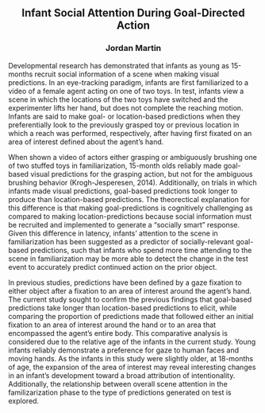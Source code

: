 


<center>
## Infant Social Attention During Goal-Directed Action  


### Jordan Martin  


</center>

Developmental research has demonstrated that infants as young as 15-months recruit social information of a scene when making visual predictions. In an eye-tracking paradigm, infants are first familiarized to a video of a female agent acting on one of two toys. In test, infants view a scene in which the locations of the two toys have switched and the experimenter lifts her hand, but does not complete the reaching motion. Infants are said to make goal- or location-based predictions when they preferentially look to the previously grasped toy or previous location in which a reach was performed, respectively, after having first fixated on an area of interest defined about the agent's hand.  


When shown a video of actors either grasping or ambiguously brushing  one of two stuffed toys in familiarization, 15-month olds reliably made goal-based visual predictions for the grasping action, but not for the ambiguous brushing behavior (Krogh-Jesperesen, 2014). Additionally, on trials in which infants made visual predictions, goal-based predictions took longer to produce than location-based predictions. The theorectical explanation for this difference is that making goal-predictions is cognitively challenging as compared to making location-predictions because social information must be recruited and implemented to generate a "socially smart" response. Given this difference in latency, infants' attention to the scene in familiarization has been suggested as a predictor of socially-relevant goal-based predictions, such that infants who spend more time attending to the scene in familiarization may be more able to detect the change in the test event to accurately predict continued action on the prior object.  


In previous studies, predictions have been defined by a gaze fixation to either object after a fixation to an area of interest around the agent's hand. The current study sought to confirm the previous findings that goal-based predictions take longer than location-based predictions to elicit, while comparing the proportion of predictions made that followed either an initial fixation to an area of interest around the hand or to an area that encompassed the agent's entire body. This comparative analysis is considered due to the relative age of the infants in the current study. Young infants reliably demonstrate a preference for gaze to human faces and moving hands. As the infants in this study were slightly older, at 18-months of age, the expansion of the area of interest may reveal interesting changes in an infant's development toward a broad attribution of intentionality. Additionally, the relationship between overall scene attention in the familizarization phase to the type of predictions generated on test is explored.  


